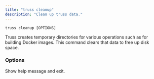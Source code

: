 ```yaml
---
title: "truss cleanup"
description: "Clean up truss data."
---
```


```
truss cleanup [OPTIONS]
```

Truss creates temporary directories for various operations such as for building Docker images. This command clears that data to free up disk space.

### Options

<ParamField body="--help">
Show help message and exit.
</ParamField>
